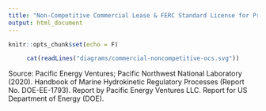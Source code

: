 ```yaml
---
title: "Non-Competitive Commercial Lease & FERC Standard License for Projects on the OCS"
output: html_document
---
```


```r
knitr::opts_chunk$set(echo = F)
```

<center>
```r
cat(readLines("diagrams/commercial-noncompetitive-ocs.svg"))
```
</center>

Source: Pacific Energy Ventures; Pacific Northwest National Laboratory (2020). Handbook of Marine Hydrokinetic Regulatory Processes (Report No. DOE-EE-1793). Report by Pacific Energy Ventures LLC. Report for US Department of Energy (DOE).